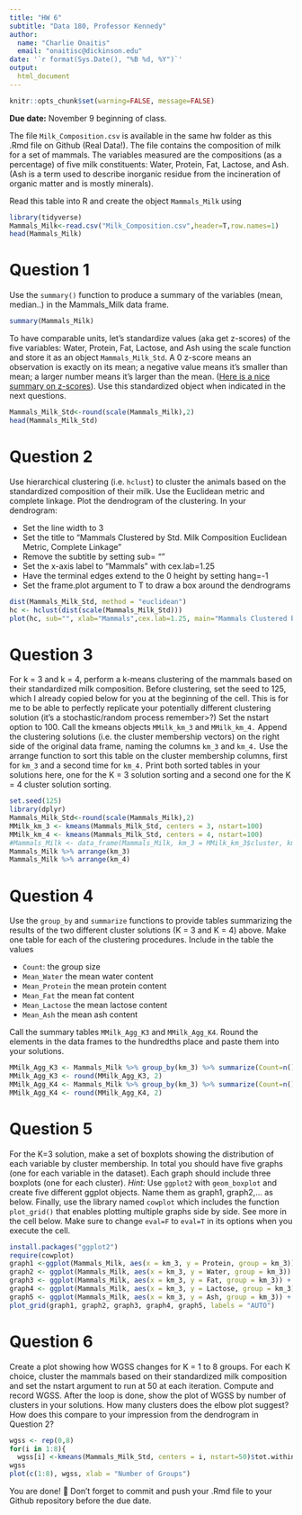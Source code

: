 ```yaml
---
title: "HW 6"
subtitle: "Data 180, Professor Kennedy"
author: 
  name: "Charlie Onaitis"
  email: "onaitisc@dickinson.edu"
date: '`r format(Sys.Date(), "%B %d, %Y")`'
output: 
  html_document
---
```


```r
knitr::opts_chunk$set(warning=FALSE, message=FALSE)
```

**Due date:** November 9 beginning of class.


The file `Milk_Composition.csv` is available in the same hw folder as this .Rmd file on Github (Real Data!). The file contains the composition of milk for a set of mammals. The variables measured are the compositions (as a percentage) of five milk constituents: Water, Protein, Fat, Lactose, and Ash. (Ash is a term used to describe inorganic residue from the incineration of organic matter and is mostly minerals).

Read this table into R and create the object `Mammals_Milk` using

```r
library(tidyverse)
Mammals_Milk<-read.csv("Milk_Composition.csv",header=T,row.names=1)
head(Mammals_Milk)
```

# Question 1
Use the `summary()` function to produce a summary of the variables (mean, median..) in the Mammals_Milk data frame.

```r
summary(Mammals_Milk)
```

To have comparable units, let's standardize values (aka get z-scores) of the five variables: Water, Protein, Fat, Lactose, and Ash using the scale function and store it as an object `Mammals_Milk_Std`. A 0 z-score means an observation is exactly on its mean; a negative value means it's smaller than mean; a larger number means it's larger than the mean. ([Here is a nice summary on z-scores](https://www.simplypsychology.org/z-score.html)). Use this standardized object when indicated in the next questions. 

```r
Mammals_Milk_Std<-round(scale(Mammals_Milk),2)
head(Mammals_Milk_Std)
```
# Question 2
Use hierarchical clustering (i.e. `hclust`) to cluster the animals based on the standardized composition of their milk. Use the Euclidean metric and complete linkage. Plot the dendrogram of the clustering. In your dendrogram: 

*	Set the line width to 3
*	Set the title to “Mammals Clustered by Std. Milk Composition \n Euclidean Metric, Complete Linkage”
*	Remove the subtitle by setting sub= ""
*	Set the x-axis label to “Mammals” with cex.lab=1.25
*	Have the terminal edges extend to the 0 height by setting hang=-1
*	Set the frame.plot argument to T to draw a box around the dendrograms

```r
dist(Mammals_Milk_Std, method = "euclidean")
hc <- hclust(dist(scale(Mammals_Milk_Std)))
plot(hc, sub="", xlab="Mammals",cex.lab=1.25, main="Mammals Clustered by Std. Milk Composition \n Euclidean Metric, Complete Linkage", hang=-1, frame.plot=TRUE, lwd=3)
```

# Question 3
For k = 3 and k = 4, perform a k-means clustering of the mammals based on their standardized milk composition. Before clustering, set the seed to 125, which I already copied below for you at the beginning of the cell. This is for me to be able to perfectly replicate your potentially different clustering solution (it's a stochastic/random process remember>?) Set the nstart option to 100. Call the kmeans objects `MMilk_km_3` and `MMilk_km_4.` Append the clustering solutions (i.e. the cluster membership vectors) on the right side of the original data frame, naming the columns `km_3` and `km_4.` Use the arrange function to sort this table on the cluster membership columns, first for `km_3` and a second time for `km_4.` Print both sorted tables in your solutions here, one for the K = 3 solution sorting and a second one for the K = 4 cluster solution sorting.

```r
set.seed(125)
library(dplyr)
Mammals_Milk_Std<-round(scale(Mammals_Milk),2)
MMilk_km_3 <- kmeans(Mammals_Milk_Std, centers = 3, nstart=100)
MMilk_km_4 <- kmeans(Mammals_Milk_Std, centers = 4, nstart=100)
#Mammals_Milk <- data_frame(Mammals_Milk, km_3 = MMilk_km_3$cluster, km_4 = MMilk_km_4$cluster)
Mammals_Milk %>% arrange(km_3)
Mammals_Milk %>% arrange(km_4)
```

# Question 4
Use the `group_by` and `summarize` functions to provide tables summarizing the results of the two different cluster solutions (K = 3 and K = 4) above. Make one table for each of the clustering procedures. Include in the table the values

*	`Count`: the group size
*	`Mean_Water` the mean water content
*	`Mean_Protein` the mean protein content
*	`Mean_Fat` the mean fat content
*	`Mean_Lactose` the mean lactose content
*	`Mean_Ash` the mean ash content

Call the summary tables `MMilk_Agg_K3` and `MMilk_Agg_K4`. Round the elements in the data frames to the hundredths place and paste them into your solutions.

```r
MMilk_Agg_K3 <- Mammals_Milk %>% group_by(km_3) %>% summarize(Count=n(), Mean_Protein = mean(Protein), Mean_Water = mean(Water), Mean_Fat = mean(Fat), Mean_Lactose = mean(Lactose), Mean_Ash = mean(Ash))
MMilk_Agg_K3 <- round(MMilk_Agg_K3, 2)
MMilk_Agg_K4 <- Mammals_Milk %>% group_by(km_3) %>% summarize(Count=n(), Mean_Protein = mean(Protein), Mean_Water = mean(Water), Mean_Fat = mean(Fat), Mean_Lactose = mean(Lactose), Mean_Ash = mean(Ash))
MMilk_Agg_K4 <- round(MMilk_Agg_K4, 2)
```
# Question 5
For the K=3 solution, make a set of boxplots showing the distribution of each variable by cluster membership. In total you should have five graphs (one for each variable in the dataset). Each graph should include three boxplots (one for each cluster). *Hint:* Use `ggplot2` with `geom_boxplot` and create five different ggplot objects. Name them as graph1, graph2,... as below. Finally, use the library named `cowplot` which includes the function `plot_grid()` that enables plotting multiple graphs side by side. See more in the cell below. Make sure to change `eval=F` to `eval=T` in its options when you execute the cell.

```r
install.packages("ggplot2")
require(cowplot)
graph1 <-ggplot(Mammals_Milk, aes(x = km_3, y = Protein, group = km_3)) + geom_boxplot() + labs(title = "Protein Distribution")
graph2 <- ggplot(Mammals_Milk, aes(x = km_3, y = Water, group = km_3)) + geom_boxplot() + labs(title = "Water Distribution")
graph3 <- ggplot(Mammals_Milk, aes(x = km_3, y = Fat, group = km_3)) + geom_boxplot() + labs(title = "Fat Distribution")
graph4 <- ggplot(Mammals_Milk, aes(x = km_3, y = Lactose, group = km_3)) + geom_boxplot() + labs(title = "Lactose Distribution")
graph5 <- ggplot(Mammals_Milk, aes(x = km_3, y = Ash, group = km_3)) + geom_boxplot() + labs(title = "Ash Distribution")
plot_grid(graph1, graph2, graph3, graph4, graph5, labels = "AUTO")
```

# Question 6
Create a plot showing how WGSS changes for K = 1 to 8 groups. For each K choice, cluster the mammals based on their standardized milk composition and set the nstart argument to run at 50 at each iteration. Compute and record WGSS. After the loop is done, show the plot of WGSS by number of clusters in your solutions. How many clusters does the elbow plot suggest? How does this compare to your impression from the dendrogram in Question 2?

```r
wgss <- rep(0,8)
for(i in 1:8){
  wgss[i] <-kmeans(Mammals_Milk_Std, centers = i, nstart=50)$tot.withinss}
wgss
plot(c(1:8), wgss, xlab = "Number of Groups")
```


You are done! 🏁 Don't forget to commit and push your .Rmd file to your Github repository before the due date.


